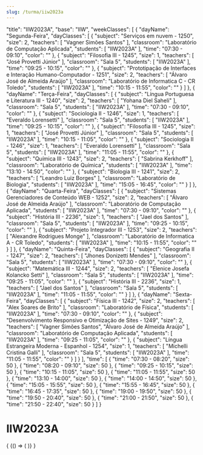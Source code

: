 ```yaml
---
slug: /turma/iiw2023a
---
```


  "title": "IIW2023A",
  "base": "IIW",
  "weekClasses": [
    {
      "dayName": "Segunda-Feira",
      "dayClasses": [
        {
          "subject": "Serviços em nuvem - 1250",
          "size": 2,
          "teachers": [
            "Vagner Simões Santos"
          ],
          "classroom": "Laboratório de Computação Aplicada",
          "students": [
            "IIW2023A"
          ],
          "time": "07:30 - 09:10",
          "color": ""
        },
        {
          "subject": "Filosofia III - 1245",
          "size": 1,
          "teachers": [
            "José Provetti Júnior"
          ],
          "classroom": "Sala 5",
          "students": [
            "IIW2023A"
          ],
          "time": "09:25 - 10:15",
          "color": ""
        },
        {
          "subject": "Prototipação de Interfaces e Interação Humano-Computador - 1251",
          "size": 2,
          "teachers": [
            "Álvaro José de Almeida Araújo"
          ],
          "classroom": "Laboratório de Informatica C - CR Toledo",
          "students": [
            "IIW2023A"
          ],
          "time": "10:15 - 11:55",
          "color": ""
        }
      ]
    },
    {
      "dayName": "Terça-Feira",
      "dayClasses": [
        {
          "subject": "Língua Portuguesa e Literatura III - 1240",
          "size": 2,
          "teachers": [
            "Yohana Diel Saheli"
          ],
          "classroom": "Sala 5",
          "students": [
            "IIW2023A"
          ],
          "time": "07:30 - 09:10",
          "color": ""
        },
        {
          "subject": "Sociologia II - 1246",
          "size": 1,
          "teachers": [
            "Everaldo Lorensetti"
          ],
          "classroom": "Sala 5",
          "students": [
            "IIW2023A"
          ],
          "time": "09:25 - 10:15",
          "color": ""
        },
        {
          "subject": "Filosofia III - 1245",
          "size": 1,
          "teachers": [
            "José Provetti Júnior"
          ],
          "classroom": "Sala 5",
          "students": [
            "IIW2023A"
          ],
          "time": "10:15 - 11:05",
          "color": ""
        },
        {
          "subject": "Sociologia II - 1246",
          "size": 1,
          "teachers": [
            "Everaldo Lorensetti"
          ],
          "classroom": "Sala 5",
          "students": [
            "IIW2023A"
          ],
          "time": "11:05 - 11:55",
          "color": ""
        },
        {
          "subject": "Química III - 1243",
          "size": 2,
          "teachers": [
            "Sabrina Kerkhoff"
          ],
          "classroom": "Laboratório de Química",
          "students": [
            "IIW2023A"
          ],
          "time": "13:10 - 14:50",
          "color": ""
        },
        {
          "subject": "Biologia III - 1241",
          "size": 2,
          "teachers": [
            "Leandro Luiz Borges"
          ],
          "classroom": "Laboratório de Biologia",
          "students": [
            "IIW2023A"
          ],
          "time": "15:05 - 16:45",
          "color": ""
        }
      ]
    },
    {
      "dayName": "Quarta-Feira",
      "dayClasses": [
        {
          "subject": "Sistemas Gerenciadores de Conteúdo WEB - 1252",
          "size": 2,
          "teachers": [
            "Álvaro José de Almeida Araújo"
          ],
          "classroom": "Laboratório de Computação Aplicada",
          "students": [
            "IIW2023A"
          ],
          "time": "07:30 - 09:10",
          "color": ""
        },
        {
          "subject": "História III - 2236",
          "size": 1,
          "teachers": [
            "Jael dos Santos"
          ],
          "classroom": "Sala 5",
          "students": [
            "IIW2023A"
          ],
          "time": "09:25 - 10:15",
          "color": ""
        },
        {
          "subject": "Projeto Integrador III - 1253",
          "size": 2,
          "teachers": [
            "Alexandre Rodrigues Monge"
          ],
          "classroom": "Laboratório de Informatica A - CR Toledo",
          "students": [
            "IIW2023A"
          ],
          "time": "10:15 - 11:55",
          "color": ""
        }
      ]
    },
    {
      "dayName": "Quinta-Feira",
      "dayClasses": [
        {
          "subject": "Geografia II - 1247",
          "size": 2,
          "teachers": [
            "Jhones Donizetti Mendes"
          ],
          "classroom": "Sala 5",
          "students": [
            "IIW2023A"
          ],
          "time": "07:30 - 09:10",
          "color": ""
        },
        {
          "subject": "Matemática III - 1244",
          "size": 2,
          "teachers": [
            "Elenice Josefa Kolancko Setti"
          ],
          "classroom": "Sala 5",
          "students": [
            "IIW2023A"
          ],
          "time": "09:25 - 11:05",
          "color": ""
        },
        {
          "subject": "História III - 2236",
          "size": 1,
          "teachers": [
            "Jael dos Santos"
          ],
          "classroom": "Sala 5",
          "students": [
            "IIW2023A"
          ],
          "time": "11:05 - 11:55",
          "color": ""
        }
      ]
    },
    {
      "dayName": "Sexta-Feira",
      "dayClasses": [
        {
          "subject": "Física III - 1242",
          "size": 2,
          "teachers": [
            "Alex Soares de Brito"
          ],
          "classroom": "Laboratório de Física",
          "students": [
            "IIW2023A"
          ],
          "time": "07:30 - 09:10",
          "color": ""
        },
        {
          "subject": "Desenvolvimento Responsivo e Otimização de Sites - 1249",
          "size": 2,
          "teachers": [
            "Vagner Simões Santos",
            "Álvaro José de Almeida Araújo"
          ],
          "classroom": "Laboratório de Computação Aplicada",
          "students": [
            "IIW2023A"
          ],
          "time": "09:25 - 11:05",
          "color": ""
        },
        {
          "subject": "Língua Estrangeira Moderna - Espanhol - 1254",
          "size": 1,
          "teachers": [
            "Michelli Cristina Galli"
          ],
          "classroom": "Sala 5",
          "students": [
            "IIW2023A"
          ],
          "time": "11:05 - 11:55",
          "color": ""
        }
      ]
    }
  ],
  "time": [
    {
      "time": "07:30 - 08:20",
      "size": 50
    },
    {
      "time": "08:20 - 09:10",
      "size": 50
    },
    {
      "time": "09:25 - 10:15",
      "size": 50
    },
    {
      "time": "10:15 - 11:05",
      "size": 50
    },
    {
      "time": "11:05 - 11:55",
      "size": 50
    },
    {
      "time": "13:10 - 14:00",
      "size": 50
    },
    {
      "time": "14:00 - 14:50",
      "size": 50
    },
    {
      "time": "15:05 - 15:55",
      "size": 50
    },
    {
      "time": "15:55 - 16:45",
      "size": 50
    },
    {
      "time": "16:45 - 17:35",
      "size": 50
    },
    {
      "time": "19:00 - 19:50",
      "size": 50
    },
    {
      "time": "19:50 - 20:40",
      "size": 50
    },
    {
      "time": "21:00 - 21:50",
      "size": 50
    },
    {
      "time": "21:50 - 22:40",
      "size": 50
    }
  ]
}

# IIW2023A

<div>
  {
    <BrowserOnly>
      {() => (
        <Grid
          title={data.title}
          weekClasses={data.weekClasses}
          time={data.time}
        />
      )}
    </BrowserOnly>
  }
</div>
